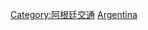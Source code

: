 {{Commonscat|Aviation in Argentina‎}}

[[Category:阿根廷交通|Category:阿根廷交通]]
[[Category:南美洲各国航空|Argentina‎]]